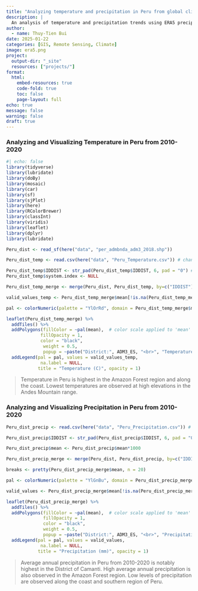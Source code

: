 ```yaml
---
title: "Analyzing temperature and precipitation in Peru from global climate earth observations"
description: |
  An analysis of temperature and precipitation trends using ERA5 precipitation and temperature data obtained from Google Earth Engine
author:
  - name: Thuy-Tien Bui
date: 2025-01-22
categories: [GIS, Remote Sensing, Climate]
image: era5.png
project:
  output-dir: "_site"
  resources: ["projects/"]
format:
  html:
    embed-resources: true
    code-fold: true
    toc: false
    page-layout: full
echo: true
message: false
warning: false
draft: true
---
```


### Analyzing and Visualizing Temperature in Peru from 2010-2020

```r
#| echo: false
library(tidyverse)
library(lubridate)
library(doBy)
library(mosaic)
library(car)
library(sf)
library(sjPlot)
library(here)
library(RColorBrewer)
library(classInt)
library(viridis)
library(leaflet)
library(dplyr)
library(lubridate)
```

```r
Peru_dist <- read_sf(here("data", "per_admbnda_adm3_2018.shp"))

Peru_dist_temp <- read.csv(here("data", "Peru_Temperature.csv")) # change file path if needed

Peru_dist_temp$IDDIST <- str_pad(Peru_dist_temp$IDDIST, 6, pad = "0") # pad with leading 0 to match IDDIST in shapefile
Peru_dist_temp$system.index <- NULL

Peru_dist_temp_merge <- merge(Peru_dist, Peru_dist_temp, by=c("IDDIST"), all.x=T, all.y=T)

valid_values_temp <- Peru_dist_temp_merge$mean[!is.na(Peru_dist_temp_merge$mean)]

pal <- colorNumeric(palette = "YlOrRd", domain = Peru_dist_temp_merge$mean)

leaflet(Peru_dist_temp_merge) %>%
  addTiles() %>%
  addPolygons(fillColor = ~pal(mean),  # color scale applied to 'mean' temperature values
             fillOpacity = 1, 
             color = "black", 
              weight = 0.5,
              popup = ~paste("District:", ADM3_ES, "<br>", "Temperature (C):", round(mean, 2))) %>%
  addLegend(pal = pal, values = valid_values_temp, 
             na.label = NULL,
            title = "Temperature (C)", opacity = 1)
```

> Temperature in Peru is highest in the Amazon Forest region and along the coast. Lowest temperatures are observed at high elevations in the Andes Mountain range.

### Analyzing and Visualizing Precipitation in Peru from 2010-2020

```r
Peru_dist_precip <- read.csv(here("data", "Peru_Precipitation.csv")) # change file path if needed

Peru_dist_precip$IDDIST <- str_pad(Peru_dist_precip$IDDIST, 6, pad = "0") # pad with leading 0 to match IDDIST in shapefile

Peru_dist_precip$mean <- Peru_dist_precip$mean*1000

Peru_dist_precip_merge <- merge(Peru_dist, Peru_dist_precip, by=c("IDDIST"), all.x=T, all.y=T)

breaks <- pretty(Peru_dist_precip_merge$mean, n = 20)

pal <- colorNumeric(palette = "YlGnBu", domain = Peru_dist_precip_merge$mean)

valid_values <- Peru_dist_precip_merge$mean[!is.na(Peru_dist_precip_merge$mean)]

leaflet(Peru_dist_precip_merge) %>%
  addTiles() %>%
  addPolygons(fillColor = ~pal(mean),  # color scale applied to 'mean' temperature values
              fillOpacity = 1, 
              color = "black", 
              weight = 0.5,
              popup = ~paste("District:", ADM3_ES, "<br>", "Precipitation (mm):", round(mean, 2))) %>%
  addLegend(pal = pal, values = valid_values, 
             na.label = NULL,
            title = "Precipitation (mm)", opacity = 1)
```

> Average annual precipitation in Peru from 2010-2020 is notably highest in the District of Camanti. High average annual precipitation is also observed in the Amazon Forest region. Low levels of precipitation are observed along the coast and southern region of Peru.
